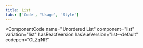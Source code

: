 ```yaml
---
title: List
tabs: ['Code', 'Usage', 'Style']
---
```


<ComponentCode
  name="Ordered List"
  component="list"
  variation="list--ordered"
  hasReactVersion
  hasVueVersion="list--default&knob-ordered=true"
  codepen="jRqrry"
/>

<ComponentCode
  name="Unordered List"
  component="list"
  variation="list"
  hasReactVersion
  hasVueVersion="list--default"
  codepen="GLZqNR"
  >
</ComponentCode>
<ComponentDocs component="list" ></ComponentDocs>
